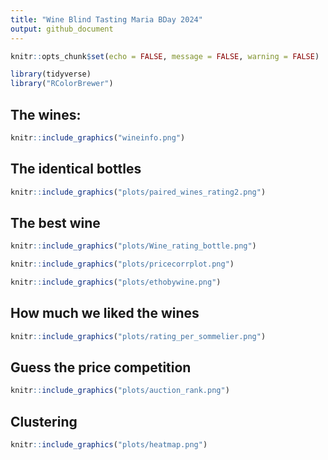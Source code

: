 ```yaml
---
title: "Wine Blind Tasting Maria BDay 2024"
output: github_document
---
```


```r
knitr::opts_chunk$set(echo = FALSE, message = FALSE, warning = FALSE)
```

```r
library(tidyverse)
library("RColorBrewer")
```

## The wines:
```r
knitr::include_graphics("wineinfo.png")
```

## The identical bottles

```r
knitr::include_graphics("plots/paired_wines_rating2.png")
```

## The best wine

```r
knitr::include_graphics("plots/Wine_rating_bottle.png")
```


```r
knitr::include_graphics("plots/pricecorrplot.png")
```


```r
knitr::include_graphics("plots/ethobywine.png")
```

## How much we liked the wines

```r
knitr::include_graphics("plots/rating_per_sommelier.png")
```

## Guess the price competition

```r
knitr::include_graphics("plots/auction_rank.png")
```

## Clustering

```r
knitr::include_graphics("plots/heatmap.png")
```